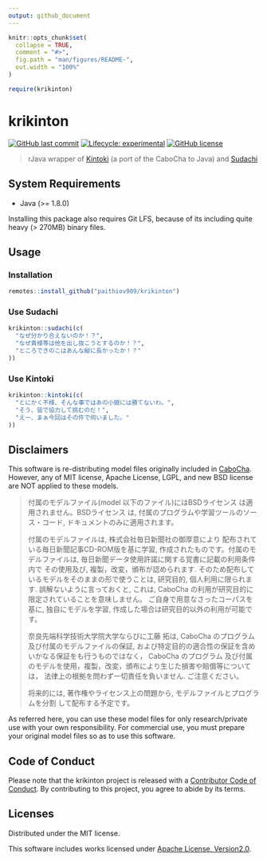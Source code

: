 ```yaml
---
output: github_document
---
```


<!-- README.md is generated from README.Rmd. Please edit that file -->

```r
knitr::opts_chunk$set(
  collapse = TRUE,
  comment = "#>",
  fig.path = "man/figures/README-",
  out.width = "100%"
)

require(krikinton)
```

# krikinton

<!-- badges: start -->
[![GitHub last commit](https://img.shields.io/github/last-commit/paithiov909/krikinton)](#)
[![Lifecycle: experimental](https://img.shields.io/badge/lifecycle-experimental-orange.svg)](https://www.tidyverse.org/lifecycle/#experimental)
[![GitHub license](https://img.shields.io/github/license/paithiov909/krikinton)](https://github.com/paithiov909/krikinton/blob/master/LICENSE)
<!-- badges: end -->

> rJava wrapper of [Kintoki](https://github.com/WorksApplications/kintoki) (a port of the CaboCha to Java) and [Sudachi](https://github.com/WorksApplications/Sudachi)

## System Requirements

- Java (>= 1.8.0)

Installing this package also requires Git LFS, because of its including quite heavy (> 270MB) binary files.

## Usage

### Installation

``` r
remotes::install_github("paithiov909/krikinton")
```

### Use Sudachi

```r
krikinton::sudachi(c(
  "なぜ分かり合えないのか！？",
  "なぜ貴様等は他を出し抜こうとするのか！？",
  "ところできのこはあんな縦に長かったか！？"
))
```

### Use Kintoki

```r
krikinton::kintoki(c(
  "とにかく不様、そんな事ではあの小娘には勝てないわ。",
  "そう、皆で協力して挑むのだ！",
  "えー、まぁ今回はその件で伺いました。"
))
```

## Disclaimers

This software is re-distributing model files originally included in [CaboCha](https://taku910.github.io/cabocha/). However, any of MIT license, Apache License, LGPL, and new BSD license are NOT applied to these models.
 
> 付属のモデルファイル(model 以下のファイル)にはBSDライセンス は適用されません。BSDライセンス は, 付属のプログラムや学習ツールのソース・コード, ドキュメントのみに適用されます。
> 
> 付属のモデルファイルは, 株式会社毎日新聞社の御厚意により 配布されている毎日新聞記事CD-ROM版を基に学習, 作成されたものです。付属のモデルファイルは, 毎日新聞データ使用許諾に関する覚書に記載の利用条件内で その使用及び, 複製，改変，頒布が認められます. そのため配布しているモデルをそのままの形で使うことは, 研究目的, 個人利用に限られます. 誤解ないように言っておくと, これは, CaboCha の利用が研究目的に限定されていることを意味しません。 ご自身で用意なさったコーパスを基に, 独自にモデルを学習, 作成した場合は研究目的以外の利用が可能です。
> 
> 奈良先端科学技術大学院大学ならびに工藤 拓は, CaboCha のプログラム 及び付属のモデルファイルの保証, および特定目的の適合性の保証を含め いかなる保証をも行うものではなく， CaboCha のプログラム 及び付属のモデルを使用，複製，改変，頒布により生じた損害や賠償等については， 法律上の根拠を問わず一切責任を負いません. ご注意ください。
> 
> 将来的には, 著作権やライセンス上の問題から, モデルファイルとプログラムを分割 して配布する予定です。

As referred here, you can use these model files for only research/private use with your own responsibility. For commercial use, you must prepare your original model files so as to use this software.

## Code of Conduct

Please note that the krikinton project is released with a [Contributor Code of Conduct](https://paithiov909.github.io/krikinton/CODE_OF_CONDUCT.html). By contributing to this project, you agree to abide by its terms.

## Licenses

Distributed under the MIT license.

This software includes works licensed under [Apache License, Version2.0](http://www.apache.org/licenses/LICENSE-2.0.html).
